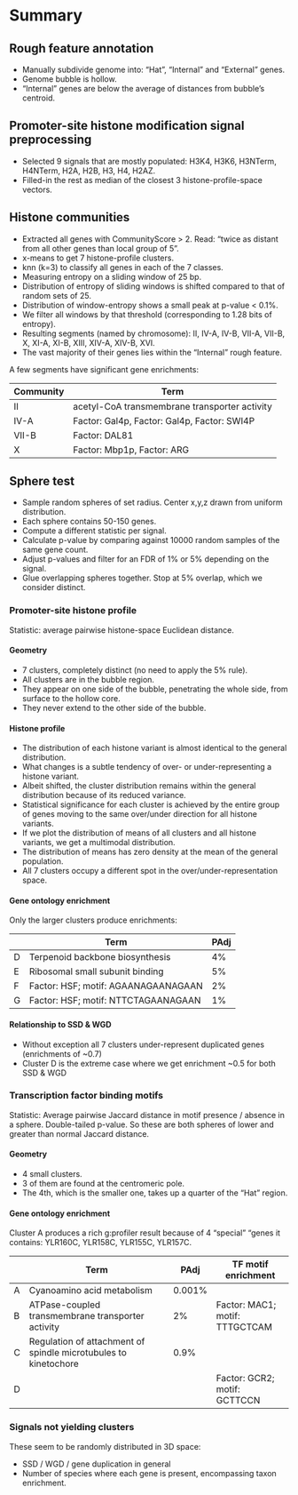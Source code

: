 # Summary

## Rough feature annotation

* Manually subdivide genome into: "Hat", "Internal" and "External" genes.
* Genome bubble is hollow.
* "Internal" genes are below the average of distances from bubble's centroid.

## Promoter-site histone modification signal preprocessing

* Selected 9 signals that are mostly populated: H3K4, H3K6, H3NTerm, H4NTerm, H2A, H2B, H3, H4, H2AZ.
* Filled-in the rest as median of the closest 3 histone-profile-space vectors.

## Histone communities

* Extracted all genes with CommunityScore > 2. Read: "twice as distant from all other genes than local group of 5".
* x-means to get 7 histone-profile clusters.
* knn (k=3) to classify all genes in each of the 7 classes.
* Measuring entropy on a sliding window of 25 bp.
* Distribution of entropy of sliding windows is shifted compared to that of random sets of 25.
* Distribution of window-entropy shows a small peak at p-value < 0.1%.
* We filter all windows by that threshold (corresponding to 1.28 bits of entropy).
* Resulting segments (named by chromosome): II, IV-A, IV-B, VII-A, VII-B, X, XI-A, XI-B, XIII, XIV-A, XIV-B, XVI.
* The vast majority of their genes lies within the "Internal" rough feature.

A few segments have significant gene enrichments:

| Community		| Term												|
|---------------|---------------------------------------------------|
| II			| acetyl-CoA transmembrane transporter activity		|
| IV-A			| Factor: Gal4p, Factor: Gal4p, Factor: SWI4P		|
| VII-B			| Factor: DAL81										|
| X				| Factor: Mbp1p, Factor: ARG						|

## Sphere test

* Sample random spheres of set radius. Center x,y,z drawn from uniform distribution.
* Each sphere contains 50-150 genes.
* Compute a different statistic per signal.
* Calculate p-value by comparing against 10000 random samples of the same gene count.
* Adjust p-values and filter for an FDR of 1% or 5% depending on the signal.
* Glue overlapping spheres together. Stop at 5% overlap, which we consider distinct.

### Promoter-site histone profile

Statistic: average pairwise histone-space Euclidean distance.

#### Geometry

* 7 clusters, completely distinct (no need to apply the 5% rule).
* All clusters are in the bubble region.
* They appear on one side of the bubble, penetrating the whole side, from surface to the hollow core.
* They never extend to the other side of the bubble.

#### Histone profile

* The distribution of each histone variant is almost identical to the general distribution.
* What changes is a subtle tendency of over- or under-representing a histone variant.
* Albeit shifted, the cluster distribution remains within the general distribution because of its reduced variance.
* Statistical significance for each cluster is achieved by the entire group of genes moving to the same over/under direction for all histone variants.
* If we plot the distribution of means of all clusters and all histone variants, we get a multimodal distribution.
* The distribution of means has zero density at the mean of the general population.
* All 7 clusters occupy a different spot in the over/under-representation space.

#### Gene ontology enrichment

Only the larger clusters produce enrichments:

|   | Term                                | PAdj |
|---|-------------------------------------|------|
| D | Terpenoid backbone biosynthesis     | 4%   |
| E | Ribosomal small subunit binding     | 5%   |
| F | Factor: HSF; motif: AGAANAGAANAGAAN | 2%   |
| G | Factor: HSF; motif: NTTCTAGAANAGAAN | 1%   |

#### Relationship to SSD & WGD

* Without exception all 7 clusters under-represent duplicated genes (enrichments of ~0.7)
* Cluster D is the extreme case where we get enrichment ~0.5 for both SSD & WGD

### Transcription factor binding motifs

Statistic: Average pairwise Jaccard distance in motif presence / absence in a sphere.
Double-tailed p-value. So these are both spheres of lower and greater than normal Jaccard distance.

#### Geometry

* 4 small clusters.
* 3 of them are found at the centromeric pole.
* The 4th, which is the smaller one, takes up a quarter of the "Hat" region.

#### Gene ontology enrichment

Cluster A produces a rich g:profiler result because of 4 "special" "genes it contains: YLR160C, YLR158C, YLR155C, YLR157C.

|   | Term                                                            | PAdj   | TF motif enrichment            |
|---|-----------------------------------------------------------------|--------|--------------------------------|
| A | Cyanoamino acid metabolism                                      | 0.001% |                                |
| B | ATPase-coupled transmembrane transporter activity               | 2%     | Factor: MAC1; motif: TTTGCTCAM |
| C | Regulation of attachment of spindle microtubules to kinetochore | 0.9%   |                                |
| D |                                                                 |        | Factor: GCR2; motif: GCTTCCN   |

### Signals not yielding clusters

These seem to be randomly distributed in 3D space:

* SSD / WGD / gene duplication in general
* Number of species where each gene is present, encompassing taxon enrichment.